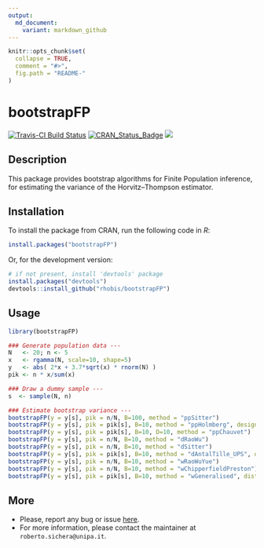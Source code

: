 ---
output: 
  md_document:
    variant: markdown_github
---

<!-- README.md is generated from README.Rmd. Please edit that file -->

```{r, echo = FALSE}
knitr::opts_chunk$set(
  collapse = TRUE,
  comment = "#>",
  fig.path = "README-"
)
```

# bootstrapFP

[![Travis-CI Build Status](https://travis-ci.org/rhobis/bootstrapFP.svg?branch=master)](https://travis-ci.org/rhobis/bootstrapFP)
[![CRAN\_Status\_Badge](https://www.r-pkg.org/badges/version/bootstrapFP)](https://cran.r-project.org/package=bootstrapFP)
[![](https://cranlogs.r-pkg.org/badges/grand-total/bootstrapFP)](https://cran.r-project.org/package=bootstrapFP)


## Description

This package provides bootstrap algorithms for Finite Population inference, for
estimating the variance of the Horvitz--Thompson estimator.


## Installation

To install the package from CRAN, run the following code in *R*:
``` r
install.packages("bootstrapFP")
```

Or, for the development version:
``` r
# if not present, install 'devtools' package
install.packages("devtools")
devtools::install_github("rhobis/bootstrapFP")
```

## Usage

```{r usage, eval=FALSE}
library(bootstrapFP) 

### Generate population data ---
N   <- 20; n <- 5
x   <- rgamma(N, scale=10, shape=5)
y   <- abs( 2*x + 3.7*sqrt(x) * rnorm(N) )
pik <- n * x/sum(x)

### Draw a dummy sample ---
s  <- sample(N, n)

### Estimate bootstrap variance ---
bootstrapFP(y = y[s], pik = n/N, B=100, method = "ppSitter")
bootstrapFP(y = y[s], pik = pik[s], B=10, method = "ppHolmberg", design = 'brewer')
bootstrapFP(y = y[s], pik = pik[s], B=10, D=10, method = "ppChauvet")
bootstrapFP(y = y[s], pik = n/N, B=10, method = "dRaoWu")
bootstrapFP(y = y[s], pik = n/N, B=10, method = "dSitter")
bootstrapFP(y = y[s], pik = pik[s], B=10, method = "dAntalTille_UPS", design='brewer')
bootstrapFP(y = y[s], pik = n/N, B=10, method = "wRaoWuYue") 
bootstrapFP(y = y[s], pik = n/N, B=10, method = "wChipperfieldPreston")
bootstrapFP(y = y[s], pik = pik[s], B=10, method = "wGeneralised", distribution = 'normal')
```


## More

- Please, report any bug or issue [here](https://github.com/rhobis/bootstrapFP/issues).
- For more information, please contact the maintainer at `roberto.sichera@unipa.it`. 
